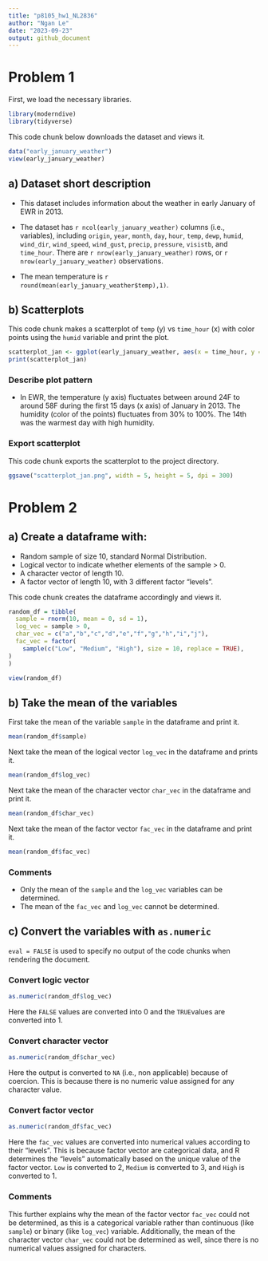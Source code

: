 ```yaml
---
title: "p8105_hw1_NL2836"
author: "Ngan Le"
date: "2023-09-23"
output: github_document
---
```


# Problem 1

First, we load the necessary libraries.

```r
library(moderndive)
library(tidyverse)
```

This code chunk below downloads the dataset and views it.

```r
data("early_january_weather")
view(early_january_weather)
```

## a) Dataset short description

- This dataset includes information about the weather in early January of EWR in 2013. 

- The dataset has `r ncol(early_january_weather)` columns (i.e., variables), including `origin`, `year`, `month`, `day`, `hour`, `temp`, `dewp`, `humid`, `wind_dir`, `wind_speed`, `wind_gust`, `precip`, `pressure`, `visistb`, and `time_hour`. There are `r nrow(early_january_weather)` rows, or `r nrow(early_january_weather)` observations.

- The mean temperature is `r round(mean(early_january_weather$temp),1)`.

## b) Scatterplots

This code chunk makes a scatterplot of `temp` (y) vs `time_hour` (x) with color points using the `humid` variable and print the plot.

```r
scatterplot_jan <- ggplot(early_january_weather, aes(x = time_hour, y = temp, color = humid)) + geom_point()
print(scatterplot_jan)
```

### Describe plot pattern
- In EWR, the temperature (y axis) fluctuates between around 24F to around 58F during the first 15 days (x axis) of January in 2013. The humidity (color of the points) fluctuates from 30% to 100%. The 14th was the warmest day with high humidity. 

### Export scatterplot

This code chunk exports the scatterplot to the project directory.

```r
ggsave("scatterplot_jan.png", width = 5, height = 5, dpi = 300)
```


# Problem 2

## a) Create a dataframe with:
- Random sample of size 10, standard Normal Distribution. 
- Logical vector to indicate whether elements of the sample > 0.
- A character vector of length 10.
- A factor vector of length 10, with 3 different factor "levels".

This code chunk creates the dataframe accordingly and views it. 

```r
random_df = tibble(
  sample = rnorm(10, mean = 0, sd = 1),
  log_vec = sample > 0,
  char_vec = c("a","b","c","d","e","f","g","h","i","j"),
  fac_vec = factor(
    sample(c("Low", "Medium", "High"), size = 10, replace = TRUE),
)
)

view(random_df)
```

## b) Take the mean of the variables

First take the mean of the variable `sample` in the dataframe and print it.

```r
mean(random_df$sample)
```

Next take the mean of the logical vector `log_vec` in the dataframe and prints it.

```r
mean(random_df$log_vec)
```

Next take the mean of the character vector `char_vec` in the dataframe and print it.

```r
mean(random_df$char_vec)
```

Next take the mean of the factor vector `fac_vec` in the dataframe and print it.

```r
mean(random_df$fac_vec)
```

### Comments
- Only the mean of the `sample` and the `log_vec` variables can be determined. 
- The mean of the `fac_vec` and `log_vec` cannot be determined.

## c) Convert the variables with `as.numeric`

`eval = FALSE` is used to specify no output of the code chunks when rendering the document.

### Convert logic vector 

```r
as.numeric(random_df$log_vec)
```

Here the `FALSE` values are converted into 0 and the `TRUE`values are converted into 1.

### Convert character vector

```r
as.numeric(random_df$char_vec)
```

Here the output is converted to `NA` (i.e., non applicable) because of coercion. This is because there is no numeric value assigned for any character value.

### Convert factor vector

```r
as.numeric(random_df$fac_vec)
```

Here the `fac_vec` values are converted into numerical values according to their "levels". This is because factor vector are categorical data, and R determines the "levels" automatically based on the unique value of the factor vector. `Low` is converted to 2, `Medium` is converted to 3, and `High` is converted to 1.

### Comments

This further explains why the mean of the factor vector `fac_vec` could not be determined, as this is a categorical variable rather than continuous (like `sample`) or binary (like `log_vec`) variable.  Additionally, the mean of the character vector `char_vec` could not be determined as well, since there is no numerical values assigned for characters.




